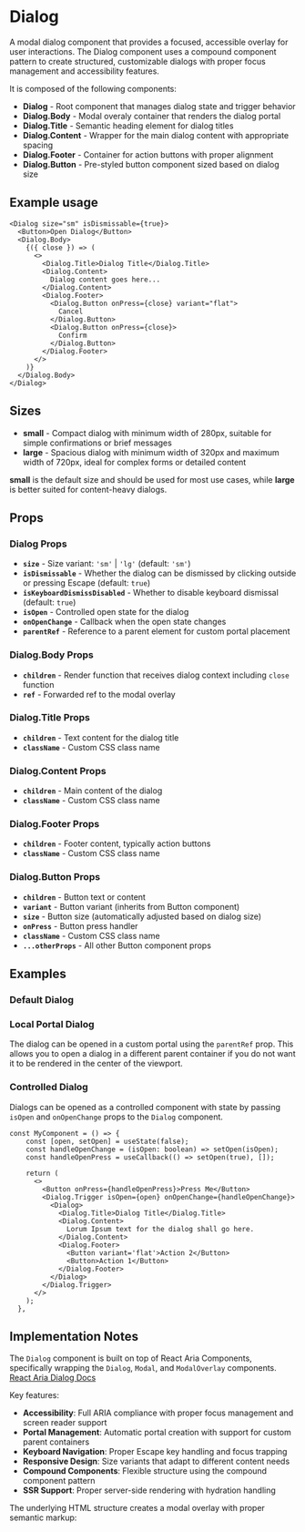 

<Meta of={DialogStories} />

# Dialog
A modal dialog component that provides a focused, accessible overlay for user interactions. The Dialog component uses a compound component pattern to create structured, customizable dialogs with proper focus management and accessibility features.

It is composed of the following components:
- **Dialog** - Root component that manages dialog state and trigger behavior
- **Dialog.Body** - Modal overaly container that renders the dialog portal
- **Dialog.Title** - Semantic heading element for dialog titles
- **Dialog.Content** - Wrapper for the main dialog content with appropriate spacing
- **Dialog.Footer** - Container for action buttons with proper alignment
- **Dialog.Button** - Pre-styled button component sized based on dialog size

## Example usage
```tsx
<Dialog size="sm" isDismissable={true}>
  <Button>Open Dialog</Button>
  <Dialog.Body>
    {({ close }) => (
      <>
        <Dialog.Title>Dialog Title</Dialog.Title>
        <Dialog.Content>
          Dialog content goes here...
        </Dialog.Content>
        <Dialog.Footer>
          <Dialog.Button onPress={close} variant="flat">
            Cancel
          </Dialog.Button>
          <Dialog.Button onPress={close}>
            Confirm
          </Dialog.Button>
        </Dialog.Footer>
      </>
    )}
  </Dialog.Body>
</Dialog>
```

## Sizes

* **small** - Compact dialog with minimum width of 280px, suitable for simple confirmations or brief messages
* **large** - Spacious dialog with minimum width of 320px and maximum width of 720px, ideal for complex forms or detailed content

**small** is the default size and should be used for most use cases, while **large** is better suited for content-heavy dialogs.

## Props

### Dialog Props
- **`size`** - Size variant: `'sm'` | `'lg'` (default: `'sm'`)
- **`isDismissable`** - Whether the dialog can be dismissed by clicking outside or pressing Escape (default: `true`)
- **`isKeyboardDismissDisabled`** - Whether to disable keyboard dismissal (default: `true`)
- **`isOpen`** - Controlled open state for the dialog
- **`onOpenChange`** - Callback when the open state changes
- **`parentRef`** - Reference to a parent element for custom portal placement

### Dialog.Body Props
- **`children`** - Render function that receives dialog context including `close` function
- **`ref`** - Forwarded ref to the modal overlay

### Dialog.Title Props
- **`children`** - Text content for the dialog title
- **`className`** - Custom CSS class name

### Dialog.Content Props
- **`children`** - Main content of the dialog
- **`className`** - Custom CSS class name

### Dialog.Footer Props
- **`children`** - Footer content, typically action buttons
- **`className`** - Custom CSS class name

### Dialog.Button Props
- **`children`** - Button text or content
- **`variant`** - Button variant (inherits from Button component)
- **`size`** - Button size (automatically adjusted based on dialog size)
- **`onPress`** - Button press handler
- **`className`** - Custom CSS class name
- **`...otherProps`** - All other Button component props

## Examples

### Default Dialog
<Canvas of={DialogStories.Default} />

### Local Portal Dialog
The dialog can be opened in a custom portal using the `parentRef` prop. This allows you to open a dialog in a different parent container if you do not want it to be rendered in the center of the viewport.
<Canvas of={DialogStories.LocalPortal} />

### Controlled Dialog
Dialogs can be opened as a controlled component with state by passing `isOpen` and `onOpenChange` props to the `Dialog` component.

```
const MyComponent = () => {
    const [open, setOpen] = useState(false);
    const handleOpenChange = (isOpen: boolean) => setOpen(isOpen);
    const handleOpenPress = useCallback(() => setOpen(true), []);

    return (
      <>
        <Button onPress={handleOpenPress}>Press Me</Button>
        <Dialog.Trigger isOpen={open} onOpenChange={handleOpenChange}>
          <Dialog>
            <Dialog.Title>Dialog Title</Dialog.Title>
            <Dialog.Content>
              Lorum Ipsum text for the dialog shall go here.
            </Dialog.Content>
            <Dialog.Footer>
              <Button variant='flat'>Action 2</Button>
              <Button>Action 1</Button>
            </Dialog.Footer>
          </Dialog>
        </Dialog.Trigger>
      </>
    );
  },
```

## Implementation Notes
The `Dialog` component is built on top of React Aria Components, specifically wrapping the `Dialog`, `Modal`, and `ModalOverlay` components. [React Aria Dialog Docs](https://react-spectrum.adobe.com/react-spectrum/Dialog.html)

Key features:
- **Accessibility**: Full ARIA compliance with proper focus management and screen reader support
- **Portal Management**: Automatic portal creation with support for custom parent containers
- **Keyboard Navigation**: Proper Escape key handling and focus trapping
- **Responsive Design**: Size variants that adapt to different content needs
- **Compound Components**: Flexible structure using the compound component pattern
- **SSR Support**: Proper server-side rendering with hydration handling

The underlying HTML structure creates a modal overlay with proper semantic markup:

```html
<div class="modal-overlay">
  <div class="modal">
    <div class="dialog">
      <h2 class="dialog-title">Title</h2>
      <div class="dialog-content">Content</div>
      <div class="dialog-footer">Actions</div>
    </div>
  </div>
</div>
```
